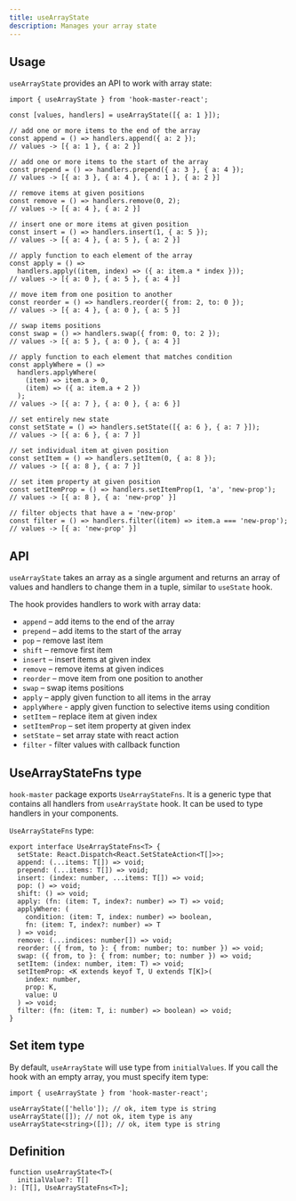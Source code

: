 ```yaml
---
title: useArrayState    
description: Manages your array state
---
```


## Usage

`useArrayState` provides an API to work with array state:

```tsx
import { useArrayState } from 'hook-master-react';

const [values, handlers] = useArrayState([{ a: 1 }]);

// add one or more items to the end of the array
const append = () => handlers.append({ a: 2 });
// values -> [{ a: 1 }, { a: 2 }]

// add one or more items to the start of the array
const prepend = () => handlers.prepend({ a: 3 }, { a: 4 });
// values -> [{ a: 3 }, { a: 4 }, { a: 1 }, { a: 2 }]

// remove items at given positions
const remove = () => handlers.remove(0, 2);
// values -> [{ a: 4 }, { a: 2 }]

// insert one or more items at given position
const insert = () => handlers.insert(1, { a: 5 });
// values -> [{ a: 4 }, { a: 5 }, { a: 2 }]

// apply function to each element of the array
const apply = () =>
  handlers.apply((item, index) => ({ a: item.a * index }));
// values -> [{ a: 0 }, { a: 5 }, { a: 4 }]

// move item from one position to another
const reorder = () => handlers.reorder({ from: 2, to: 0 });
// values -> [{ a: 4 }, { a: 0 }, { a: 5 }]

// swap items positions
const swap = () => handlers.swap({ from: 0, to: 2 });
// values -> [{ a: 5 }, { a: 0 }, { a: 4 }]

// apply function to each element that matches condition
const applyWhere = () =>
  handlers.applyWhere(
    (item) => item.a > 0,
    (item) => ({ a: item.a + 2 })
  );
// values -> [{ a: 7 }, { a: 0 }, { a: 6 }]

// set entirely new state
const setState = () => handlers.setState([{ a: 6 }, { a: 7 }]);
// values -> [{ a: 6 }, { a: 7 }]

// set individual item at given position
const setItem = () => handlers.setItem(0, { a: 8 });
// values -> [{ a: 8 }, { a: 7 }]

// set item property at given position
const setItemProp = () => handlers.setItemProp(1, 'a', 'new-prop');
// values -> [{ a: 8 }, { a: 'new-prop' }]

// filter objects that have a = 'new-prop'
const filter = () => handlers.filter((item) => item.a === 'new-prop');
// values -> [{ a: 'new-prop' }]
```

## API

`useArrayState` takes an array as a single argument and
returns an array of values and handlers to change them in a tuple, similar to `useState` hook.

The hook provides handlers to work with array data:

- `append` – add items to the end of the array
- `prepend` – add items to the start of the array
- `pop` – remove last item
- `shift` – remove first item
- `insert` – insert items at given index
- `remove` – remove items at given indices
- `reorder` – move item from one position to another
- `swap` – swap items positions
- `apply` – apply given function to all items in the array
- `applyWhere` - apply given function to selective items using condition
- `setItem` – replace item at given index
- `setItemProp` – set item property at given index
- `setState` – set array state with react action
- `filter` - filter values with callback function


## UseArrayStateFns type

`hook-master` package exports `UseArrayStateFns`. It is a generic type
that contains all handlers from `useArrayState` hook. It can be used to type
handlers in your components.

`UseArrayStateFns` type:

```tsx
export interface UseArrayStateFns<T> {
  setState: React.Dispatch<React.SetStateAction<T[]>>;
  append: (...items: T[]) => void;
  prepend: (...items: T[]) => void;
  insert: (index: number, ...items: T[]) => void;
  pop: () => void;
  shift: () => void;
  apply: (fn: (item: T, index?: number) => T) => void;
  applyWhere: (
    condition: (item: T, index: number) => boolean,
    fn: (item: T, index?: number) => T
  ) => void;
  remove: (...indices: number[]) => void;
  reorder: ({ from, to }: { from: number; to: number }) => void;
  swap: ({ from, to }: { from: number; to: number }) => void;
  setItem: (index: number, item: T) => void;
  setItemProp: <K extends keyof T, U extends T[K]>(
    index: number,
    prop: K,
    value: U
  ) => void;
  filter: (fn: (item: T, i: number) => boolean) => void;
}
```

## Set item type

By default, `useArrayState` will use type from `initialValues`.
If you call the hook with an empty array, you must specify item type:

```tsx
import { useArrayState } from 'hook-master-react';

useArrayState(['hello']); // ok, item type is string
useArrayState([]); // not ok, item type is any
useArrayState<string>([]); // ok, item type is string
```

## Definition

```tsx
function useArrayState<T>(
  initialValue?: T[]
): [T[], UseArrayStateFns<T>];
```